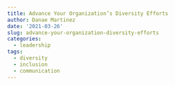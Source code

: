 ```yaml
---
title: Advance Your Organization’s Diversity Efforts
author: Danae Martinez
date: '2021-03-26'
slug: advance-your-organization-diversity-efforts
categories:
  - leadership
tags:
  - diversity
  - inclusion
  - communication
---
```

